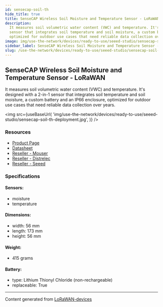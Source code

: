 ```yaml
---
id: sensecap-soil-th
hide_title: true
title: SenseCAP Wireless Soil Moisture and Temperature Sensor - LoRaWAN
description:
  It measures soil volumetric water content (VWC) and temperature. It's designed with a 2-in-1
  sensor that integrates soil temperature and soil moisture, a custom battery and an IP66 enclosure,
  optimized for outdoor use cases that need reliable data collection over years.
image: img/use-the-network/devices/ready-to-use/seeed-studio/sensecap-soil-th-deployment.jpg
sidebar_label: SenseCAP Wireless Soil Moisture and Temperature Sensor - LoRaWAN
slug: /use-the-network/devices/ready-to-use/seeed-studio/sensecap-soil-th
---
```



## SenseCAP Wireless Soil Moisture and Temperature Sensor - LoRaWAN

It measures soil volumetric water content (VWC) and temperature. It's designed with a 2-in-1 sensor
that integrates soil temperature and soil moisture, a custom battery and an IP66 enclosure,
optimized for outdoor use cases that need reliable data collection over years.

<img
  src={useBaseUrl(
    'img/use-the-network/devices/ready-to-use/seeed-studio/sensecap-soil-th-deployment.jpg',
  )}
/>

### Resources

- [Product Page](https://www.seeedstudio.com/LoRaWAN-Soil-Moisture-and-Temperature-Sensor-EU868-p-4316.html)
- [Datasheet](https://files.seeedstudio.com/products/317990687/res/LoRaWAN%20Gateway%20and%20Wireless%20Sensor%20Catalog-V1.6%20NEW.pdf)
- [Reseller - Mouser](https://www.mouser.com/ProductDetail/Seeed-Studio/101990565/?qs=wnTfsH77Xs6z38MfPrPBUw%3D%3D)
- [Reseller - Distrelec](https://www.distrelec.nl/en/sensecap-lorawan-wireless-soil-moisture-and-temperature-sensor-ip66-868mhz-seeed-studio-101990564/p/30167645?q=sensecap&pos=6&origPos=6&origPageSize=50&track=true)
- [Reseller - Seeed](https://www.seeedstudio.com/LoRaWAN-Soil-Moisture-and-Temperature-Sensor-EU868-p-4316.html)

### Specifications

#### Sensors:

- moisture
- temperature

#### Dimensions:

- width: 56 mm
- length: 173 mm
- height: 56 mm

#### Weight:

- 415 grams

#### Battery:

- type: Lithium Thionyl Chloride (non-rechargeable)
- replaceable: True

---

Content generated from [LoRaWAN-devices](https://github.com/TheThingsNetwork/lorawan-devices)
